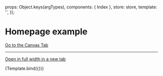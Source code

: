 

<Meta
  title="Pages/Homepage old"
  component={Index}
/>

  props: Object.keys(argTypes),
  components: { Index },
  store: store,
  template: '<Index />',
});

# Homepage example

<a href="?path=/story/pages-homepage-old--example">Go to the Canvas Tab</a>

---

<a href="?id=pages-homepage-old--example" target="_blank">Open in full width in a new tab</a>

<Canvas>
  <Story
    name="Example"
  >
    {Template.bind({})}
  </Story>
</Canvas>

